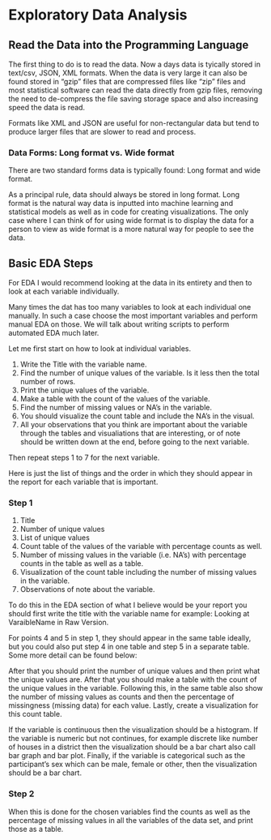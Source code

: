 # Exploratory Data Analysis {#eda}

## Read the Data into the Programming Language

The first thing to do is to read the data. Now a days data is tyically stored in text/csv, JSON, XML formats. When the data is very large it can also be found stored in "gzip" files that are compressed files like "zip" files and most statistical software can read the data directly from gzip files, removing the need to de-compress the file saving storage space and also increasing speed the data is read. 

Formats like XML and JSON are useful for non-rectangular data but tend to produce larger files that are slower to read and process.

### Data Forms: Long format vs. Wide format

There are two standard forms data is typically found: Long format and wide format. 

As a principal rule, data should always be stored in long format. Long format is the natural way data is inputted into machine learning and statistical models as well as in code for creating visualizations. The only case where I can think of for using wide format is to display the data for a person to view as wide format is a more natural way for people to see the data.


## Basic EDA Steps

For EDA I would recommend looking at the data in its entirety and then to look at each variable individually. 

Many times the dat has too many variables to look at each individual one manually. In such a case choose the most important variables and perform manual EDA on those. We will talk about writing scripts to perform automated EDA much later.

Let me first start on how to look at individual variables. 

1. Write the Title with the variable name.
2. Find the number of unique values of the variable. Is it less then the total number of rows.
3. Print the unique values of the variable.
4. Make a table with the count of the values of the variable.
5. Find the number of missing values or NA's in the variable. 
6. You should visualize the count table and include the NA's in the visual. 
7. All your observations that you think are important about the variable through the tables and visualiations that are interesting, or of note should be written down at the end, before going to the next variable.

Then repeat steps 1 to 7 for the next variable.
 

Here is just the list of things and the order in which they should appear in the report for each variable that is important. 

### Step 1

1. Title
2. Number of unique values
3. List of unique values
4. Count table of the values of the variable with percentage counts as well. 
5. Number of missing values in the variable (i.e. NA's) with percentage counts in the table as well as a table. 
6. Visualization of the count table including the number of missing values in the variable.
7. Observations of note about the variable.

To do this in the EDA section of what I believe would be your report you should first write the title with the variable name for example: Looking at VaraibleName in Raw Version.

For points 4 and 5 in step 1, they should appear in the same table ideally, but you could also put step 4 in one table and step 5 in a separate table. Some more detail can be found below:

After that you should print the number of unique values and then print what the unique values are.
After that you should make a table with the count of the unique values in the variable. Following this, in the same table also show the number of missing values as counts and then the percentage of missingness (missing data) for each value. Lastly, create a visualization for this count table. 

If the variable is continuous then the visualization should be a histogram. If the variable is numeric but not continues, for example discrete like number of houses in a district then the visualization should be a bar chart also call bar graph and bar plot. Finally, if the variable is categorical such as the participant's sex which can be male, female or other, then the visualization should be a bar chart. 


### Step 2

When this is done for the chosen variables find the counts as well as the percentage of missing values in all the variables of the data set, and print those as a table.


